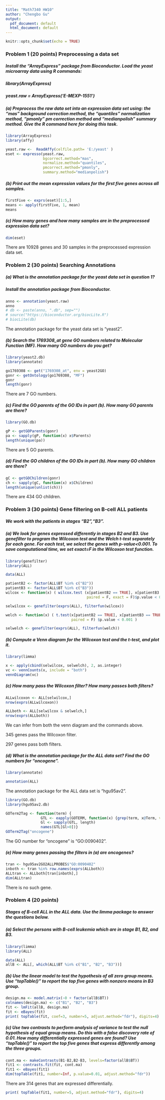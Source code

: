 ```yaml
---
title: "Math7340 HW10"
author: "Chengbo Gu"
output:
  pdf_document: default
  html_document: default
---
```


```r
knitr::opts_chunk$set(echo = TRUE)
```

### Problem 1 (20 points) Preprocessing a data set
##### Install the "ArrayExpress" package from Bioconductor. Load the yeast microarray data using R commands: 
##### library(ArrayExpress) 
##### yeast.raw = ArrayExpress('E-MEXP-1551')

##### (a) Preprocess the raw data set into an expression data set using: the “mas” background correction method, the “quantiles” normalization method, “pmonly” pm correction method and “medianpolish” summary method. Give the R command here for doing this task.

```r
library(ArrayExpress)
library(affy)
```
```r
yeast.raw <-  ReadAffy(celfile.path= 'E:/yeast' )
eset <- expresso(yeast.raw, 
                 bgcorrect.method="mas", 
                 normalize.method="quantiles", 
                 pmcorrect.method="pmonly", 
                 summary.method="medianpolish")
```

##### (b) Print out the mean expression values for the first five genes across all samples.
```r
firstFive <- exprs(eset)[1:5,]
means <- apply(firstFive, 1, mean)
means
```

##### (c) How many genes and how many samples are in the preprocessed expression data set?
```r
dim(eset)
```
There are 10928 genes and 30 samples in the preprocessed expression data set.


### Problem 2 (30 points) Searching Annotations
##### (a) What is the annotation package for the yeast data set in question 1?
##### Install the annotation package from Bioconductor.
```r
anno <- annotation(yeast.raw)
anno
# db <- paste(anno, ".db", sep="")
# source("https://bioconductor.org/biocLite.R")
# biocLite(db)
```
The annotation package for the yeast data set is "yeast2".

##### (b) Search the 1769308_at gene GO numbers related to Molecular Function (MF). How many GO numbers do you get?

```r
library(yeast2.db)
library(annotate)
```
```r
go1769308 <- get("1769308_at", env = yeast2GO)
gonr <- getOntology(go1769308, "MF")
gonr
length(gonr)
```
There are 7 GO numbers.


##### (c) Find the GO parents of the GO IDs in part (b). How many GO parents are there?

```r
library(GO.db)
```
```r
gP <- getGOParents(gonr)
pa <- sapply(gP, function(x) x$Parents)
length(unique(pa))
```
There are 5 GO parents.

##### (d) Find the GO children of the GO IDs in part (b). How many GO children are there?
```r
gC <- getGOChildren(gonr)
ch <- sapply(gC, function(x) x$Children)
length(unique(unlist(ch)))
```
There are 434 GO children.

### Problem 3 (30 points) Gene filtering on B-cell ALL patients
##### We work with the patients in stages "B2","B3".

##### (a) We look for genes expressed differently in stages B2 and B3. Use genefilter to program the Wilcoxon test and the Welch t-test separately for each gene. For each test, we select the genes with p-value<0.001. To save computational time, we set exact=F in the Wilcoxon test function.

```r
library(genefilter)
library(ALL)
```
```r
data(ALL)

patientB2 <- factor(ALL$BT %in% c("B2"))
patientB3 <- factor(ALL$BT %in% c("B3"))
wilcox <- function(x) ( wilcox.test (x[patientB2 == TRUE], x[patientB3 == TRUE], 
                                     paired = F, exact = F)$p.value < 0.001 )

selwilcox <- genefilter(exprs(ALL), filterfun(wilcox))

welch <- function(x) ( t.test(x[patientB2 == TRUE], x[patientB3 == TRUE], 
                              paired = F) $p.value < 0.001 )

selwelch <- genefilter(exprs(ALL), filterfun(welch))
```

##### (b) Compute a Venn diagram for the Wilcoxon test and the t-test, and plot it.
```r
library(limma)
```
```r
x <- apply(cbind(selwilcox, selwelch), 2, as.integer)
vc <- vennCounts(x, include = "both")
vennDiagram(vc)
```


##### (c) How many pass the Wilcoxon filter? How many passes both filters?
```r
ALLwilcoxon <- ALL[selwilcox,]
nrow(exprs(ALLwilcoxon))

ALLboth <- ALL[selwilcox & selwelch,]
nrow(exprs(ALLboth))
```
We can infer from both the venn diagram and the commands above.

345 genes pass the Wilcoxon filter.

297 genes pass both filters.


##### (d) What is the annotation package for the ALL data set? Find the GO numbers for "oncogene".

```r
library(annotate)
```

```r
annotation(ALL)
```
The annotation package for the ALL data set is "hgu95av2".

```r
library(GO.db) 
library(hgu95av2.db)
```
```r
GOTerm2Tag <- function(term) { 
                GTL <- eapply(GOTERM, function(x) {grep(term, x@Term, value=TRUE)}) 
                Gl <- sapply(GTL, length)
                names(GTL[Gl>0])}
GOTerm2Tag("oncogene")
```
The GO number for "oncogene" is "GO:0090402".

##### (e) How many genes passing the filters in (a) are oncogenes?
```r
tran <- hgu95av2GO2ALLPROBES$"GO:0090402"
inboth <- tran %in% row.names(exprs(ALLboth)) 
ALLtran <- ALLboth[tran[inboth],]
dim(ALLtran)
```
There is no such gene.


### Problem 4 (20 points)
##### Stages of B-cell ALL in the ALL data. Use the limma package to answer the questions below.
##### (a) Select the persons with B-cell leukemia which are in stage B1, B2, and B3.
```r
library(limma)
library(ALL)
```
```r
data(ALL)
allB <- ALL[, which(ALL$BT %in% c("B1", "B2", "B3"))]
```

##### (b) Use the linear model to test the hypothesis of all zero group means. Use “topTable()” to report the top five genes with nonzero means in B3 group.
```r
design.ma <- model.matrix(~0 + factor(allB$BT))
colnames(design.ma) <- c("B1", "B2", "B3")
fit <- lmFit(allB, design.ma)
fit <- eBayes(fit)
print( topTable(fit, coef=3, number=5, adjust.method="fdr"), digits=4)
```

##### (c) Use two contrasts to perform analysis of variance to test the null hypothesis of equal group means. Do this with a false discovery rate of 0.01. How many differentially expressed genes are found? Use “topTable()” to report the top five genes that express differently among the three groups.
```r
cont.ma <- makeContrasts(B1-B2,B2-B3, levels=factor(allB$BT))
fit1 <- contrasts.fit(fit, cont.ma)
fit1 <- eBayes(fit1)
dim(topTable(fit1, number=Inf, p.value=0.01, adjust.method="fdr"))
```
There are 314 genes that are expressed differentially.


```r
print( topTable(fit1, number=5, adjust.method="fdr"), digits=4)
```
